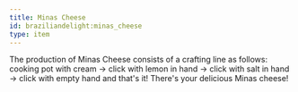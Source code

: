 ```yaml
---
title: Minas Cheese
id: braziliandelight:minas_cheese
type: item
---
```


The production of Minas Cheese consists of a crafting line as follows:
cooking pot with cream → click with lemon in hand → click with salt in hand → click with empty hand and that's it! There's your delicious Minas cheese!